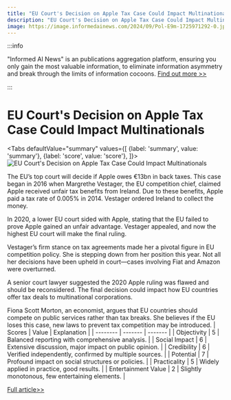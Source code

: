 ```yaml
---
title: "EU Court's Decision on Apple Tax Case Could Impact Multinationals"
description: "EU Court's Decision on Apple Tax Case Could Impact Multinationals"
image: https://image.informedainews.com/2024/09/Pol-E9m-1725971292-0.jpg
---
```



:::info

"Informed AI News" is an publications aggregation platform, ensuring you only gain the most valuable information, to eliminate information asymmetry and break through the limits of information cocoons.  [Find out more >>](/)

:::

# EU Court's Decision on Apple Tax Case Could Impact Multinationals


<Tabs
	defaultValue="summary"
	values={[
	{label: 'summary', value: 'summary'},
	{label: 'score', value: 'score'},
]}>
<TabItem value="summary">
<img
  src="https://image.informedainews.com/2024/09/Pol-E9m-1725971292-0.jpg"
  alt="EU Court's Decision on Apple Tax Case Could Impact Multinationals"
/>



The EU’s top court will decide if Apple owes €13bn in back taxes. This case began in 2016 when Margrethe Vestager, the EU competition chief, claimed Apple received unfair tax benefits from Ireland. Due to these benefits, Apple paid a tax rate of 0.005% in 2014. Vestager ordered Ireland to collect the money.

In 2020, a lower EU court sided with Apple, stating that the EU failed to prove Apple gained an unfair advantage. Vestager appealed, and now the highest EU court will make the final ruling.

Vestager’s firm stance on tax agreements made her a pivotal figure in EU competition policy. She is stepping down from her position this year. Not all her decisions have been upheld in court—cases involving Fiat and Amazon were overturned.

A senior court lawyer suggested the 2020 Apple ruling was flawed and should be reconsidered. The final decision could impact how EU countries offer tax deals to multinational corporations.

Fiona Scott Morton, an economist, argues that EU countries should compete on public services rather than tax breaks. She believes if the EU loses this case, new laws to prevent tax competition may be introduced.
</TabItem>
<TabItem value="score">
	| Scores     | Value   | Explanation |
	| -------- | ------- | ------- |
	| Objectivity  | 5    | Balanced reporting with comprehensive analysis.    |
	| Social Impact | 6     | Extensive discussion, major impact on public opinion.    |
	| Credibility    | 6    | Verified independently, confirmed by multiple sources.    |
	| Potential    | 7    | Profound impact on social structures or policies.    |
	| Practicality    | 5    | Widely applied in practice, good results.    |
	| Entertainment Value    | 2    | Slightly monotonous, few entertaining elements.    |
</TabItem>
</Tabs>

[Full article>>](https://www.theguardian.com/world/article/2024/sep/09/top-eu-courts-ruling-on-apple-tax-case-could-have-wider-effect-on-multinationals)
